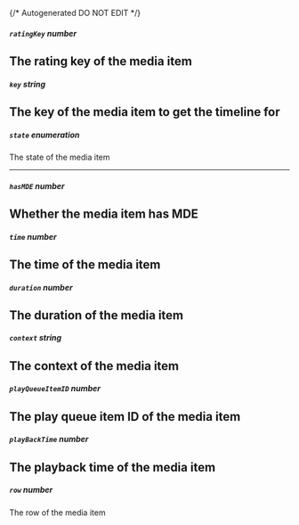 {/* Autogenerated DO NOT EDIT  */}

##### `ratingKey` _number_
The rating key of the media item
---
##### `key` _string_
The key of the media item to get the timeline for
---
##### `state` _enumeration_
The state of the media item

<Collapsible openLabel={Labels.showProperties} closeLabel={Labels.hideProperties}>
  <State />
</Collapsible>

---
##### `hasMDE` _number_
Whether the media item has MDE
---
##### `time` _number_
The time of the media item
---
##### `duration` _number_
The duration of the media item
---
##### `context` _string_
The context of the media item
---
##### `playQueueItemID` _number_
The play queue item ID of the media item
---
##### `playBackTime` _number_
The playback time of the media item
---
##### `row` _number_
The row of the media item

